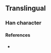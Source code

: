 {{character info/new}}
==Translingual==

===Han character===
{{Han char|rn=86|rad=火|as=21|sn=25|four=98816|canj=FSWU|ids=⿰火覽}}

====References====
* {{Han ref|kx=0688.151|hdz=32250.161|uh=7226|ud=29222|bh=F8F6|bd=63734}}